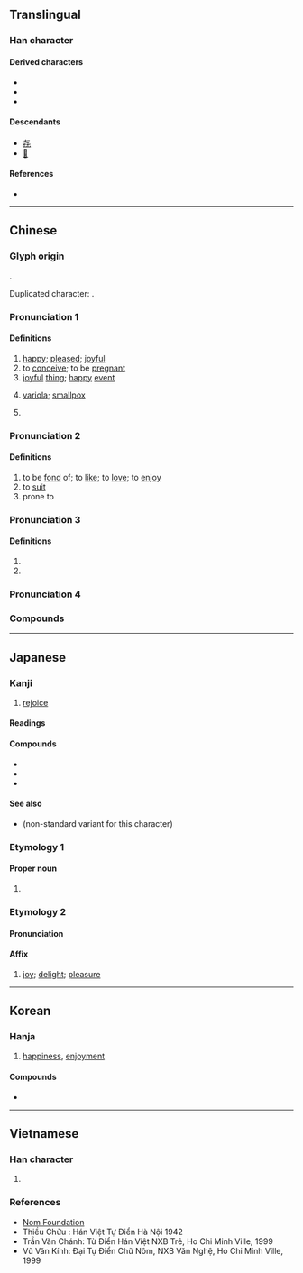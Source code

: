 {{also|憙|𠷸}}
{{character info}}
==Translingual==
{{stroke order|strokes=12}}

===Han character===
{{Han char|rn=30|rad=口|as=09|sn=12|four=40601|canj=GRTR|ids=⿱壴口}}

====Derived characters====
* {{l|mul|[[僖]], [[嘻]], [[嬉]], [[㝆]], [[憘]], [[㵙]], [[暿]], [[橲]], [[熺]], [[禧]], [[瞦]], [[礂]], [[糦]], [[繥]], [[蟢]], [[譆]], [[𨭎]], [[饎]], [[鱚]], [[囏]], [[䵱]], [[囍]]}}
* {{l|mul|[[敼]], [[歖]], [[噽]], [[嚭]]}}
* {{l|mul|[[憙]], [[熹]], [[𢜳]]}}

====Descendants====
* [[㐂]]
* [[𛀣]]

====References====
* {{Han ref|kx=0199.050|dkj=03957|dj=0420.290|hdz=10649.020|uh=559C|ud=21916|bh=B3DF|bd=46047}}

----

==Chinese==
{{zh-forms|alt=⿳十𰀆口-second round simplified}}

===Glyph origin===
{{Han etym}}
{{Han compound|壴|口|t2=mouth|ls=ic}}.

Duplicated character: {{zh-l|*囍}}.

===Pronunciation 1===
{{zh-pron
|m=xǐ
|m-s=
|c=hei2
|c-t=
|g=
|h=pfs=hí;gd=hi3
|j=xi2
|mb=hǐ
|md=hī
|mda=Cdo that hi.ogg
|mn=hí
|mn-t=hi2
|w=2xi
|x=xi3
|mc=y
|oc=y
|cat=a,v,n,pn
}}

====Definitions====
{{zh-hanzi}}

# [[happy]]; [[pleased]]; [[joyful]]
# to [[conceive]]; to be [[pregnant]]
# [[joyful]] [[thing]]; [[happy]] [[event]]
# {{lb|zh|dated|euphemism}} [[variola]]; [[smallpox]]
# {{surname|zh}}

===Pronunciation 2===
{{zh-pron
|m=xǐ
|dial=n
|cat=v,a
}}

====Definitions====
{{zh-hanzi}}

# to be [[fond]] of; to [[like]]; to [[love]]; to [[enjoy]]
# to [[suit]]
# prone to

===Pronunciation 3===
{{zh-pron
|m=xī
|dial=n
|cat=n,a
}}

====Definitions====
{{zh-hanzi}}

# {{zh-original|嬉}}
# {{zh-alt-form|熙}}

===Pronunciation 4===
{{zh-see|饎|v}}

===Compounds===
{{zh-der|喜愛|喜報|喜出望外|喜好|喜歡|喜劇|喜怒無常|喜氣洋洋|喜慶|喜鵲|喜事|喜聞樂見|喜笑顏開|喜形於色|喜訊|喜洋洋|喜悅|弄瓦之喜|弄璋之喜|喜堂|悲喜交加|悲喜交集|千歡萬喜|喜躍|喜劇電影|喜幛|憂喜參半|喜劇人物|喜怒哀樂|喜劇片|幸喜|報喜|喜不自勝|喜信|人間喜劇|四喜|同喜|喜客|喜房|小喜|可喜可賀|喜極而泣|喜逐顏開|乖覺可喜|不喜|憂喜交集|又驚又喜|取喜|喜餅|喜果|大喜若狂|悲喜兼集|悲喜交至|悲喜交并|悲喜交切|喜洽|喬遷之喜|忽喜忽憂|忻喜|喜從天降|喜功|喜兆|喜服|喜感|喜容|喜宴|喜峰口|兜喜神方|四喜袋|喜眉笑眼|厭舊喜新|喜劇形象|喝喜酒|吃喜|吃喜酒|宜嗔宜喜|勿藥有喜|宜喜宜嗔|吵喜|意念喜劇|婚喪喜慶|悲喜|好大喜功|喜新厭舊|喜酒|大四喜|大喜過望|喜地歡天|喜脈|喜孜孜|大喜事|大喜|慶喜|夢熊之喜|報喜人|喜雨|喜不自禁|可喜|天喜|恭喜發財|回嗔作喜|恭喜|喜鵲叫吉|喜雪|喜躍抃舞|喜色|喜聯|喜筵|喜氣旺色|喜新厭故|喜得|喜氣|悲喜劇|可喜娘|喜歌劇|喜笑|喜病|喜蟲兒|喜帖|害喜|喜上眉梢|喜糖|出閣之喜|喜花|喜神|喜錢|喜娘|歡喜佛|欣喜若狂|歡喜|歡喜冤家|暗自竊喜|皆大歡喜|有喜|燕喜|沖喜|白喜草|洋洋喜氣|空歡喜|歡歡喜喜|歡天喜地|歡喜錢兒|法喜|懽喜|暗喜|白四喜兒|滿心歡喜|欣喜|欣然自喜|滂喜篇|新喜|沾沾自喜|欣喜雀躍|歡喜若狂|新喜劇|狂喜|見而色喜|驚喜|討喜|竊喜|賀喜撮空|隨喜|見喜|聞喜宴|誌喜|聞過則喜|驚喜交加|驕矜自喜|黑色喜劇|轉悲為喜|雙喜臨門|轉憂成喜|道喜|轉憂為喜|見獵心喜|賀喜|聞過色喜|轉愁為喜|雙喜|喜樂|喜當爹}}

----

==Japanese==

===Kanji===
{{ja-kanji|grade=4|rs=口09}}

# [[rejoice]]

====Readings====
{{ja-readings
|goon=こ
|kanon=き
|kun=よろこ-ぶ, よろこ-び
}}

====Compounds====
* {{ja-r|喜%劇|gloss=[[comedy]]|き%げき}}
* {{ja-r|喜%捨|き%しゃ}}
* {{ja-r|悲%喜|gloss=joys and sorrows|ひ%き}}

====See also====
* {{ja-l|㐂}} (non-standard variant for this character)

===Etymology 1===

====Proper noun====
{{ja-pos|よし|proper}}

# {{given name|ja|male|sort=よし}}

===Etymology 2===
{{ja-kanjitab|き|yomi=on}}

====Pronunciation====
{{ja-pron|き|y=on}}

====Affix====
{{ja-pos|affix|き}}

# [[joy]]; [[delight]]; [[pleasure]]

----

==Korean==

===Hanja===
{{ko-hanja|hangeul=희|rv=hui|mr=hŭi}}

# [[happiness]], [[enjoyment]]

====Compounds====
* {{ko-l|희극|喜劇}}

----

==Vietnamese==

===Han character===
{{vi-hantu|[[hỉ]], [[hỷ]], [[hẻ]], [[hởi]]|rs=口09}}

# {{rfdef|vi|sort=口09}}

===References===
* [http://nomfoundation.org/common/nom_details.php?codepoint=559c Nom Foundation]
* Thiều Chửu : Hán Việt Tự Điển Hà Nội 1942
* Trần Văn Chánh: Từ Điển Hán Việt NXB Trẻ, Ho Chi Minh Ville, 1999
* Vũ Văn Kính: Đại Tự Điển Chữ Nôm, NXB Văn Nghệ, Ho Chi Minh Ville, 1999